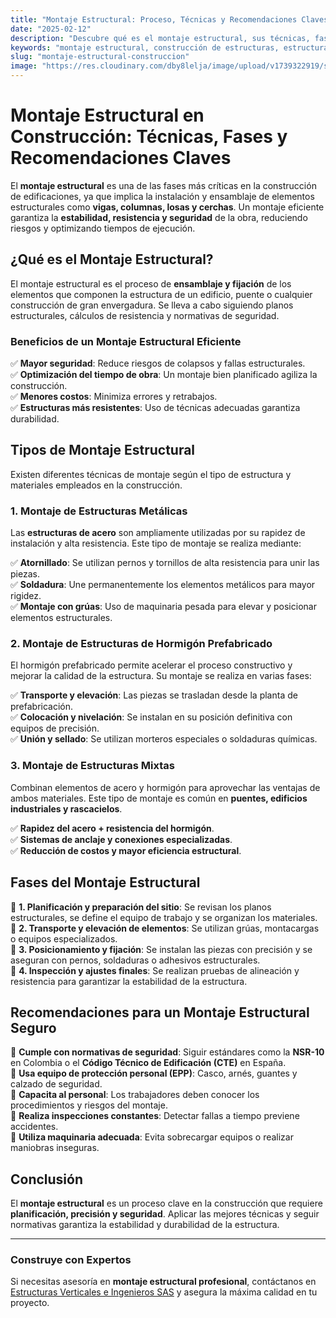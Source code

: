 ```yaml
---
title: "Montaje Estructural: Proceso, Técnicas y Recomendaciones Claves"
date: "2025-02-12"
description: "Descubre qué es el montaje estructural, sus técnicas, fases y recomendaciones clave para garantizar una construcción segura y eficiente."
keywords: "montaje estructural, construcción de estructuras, estructuras metálicas, estructuras de hormigón, montaje de vigas, montaje de columnas, técnicas de montaje estructural, seguridad en montaje estructural, planificación de montaje"
slug: "montaje-estructural-construccion"
image: "https://res.cloudinary.com/dby8lelja/image/upload/v1739322919/supervisiondeobras_ivjuhe.webp"
---
```


# Montaje Estructural en Construcción: Técnicas, Fases y Recomendaciones Claves  

El **montaje estructural** es una de las fases más críticas en la construcción de edificaciones, ya que implica la instalación y ensamblaje de elementos estructurales como **vigas, columnas, losas y cerchas**. Un montaje eficiente garantiza la **estabilidad, resistencia y seguridad** de la obra, reduciendo riesgos y optimizando tiempos de ejecución.  

## ¿Qué es el Montaje Estructural?  

El montaje estructural es el proceso de **ensamblaje y fijación** de los elementos que componen la estructura de un edificio, puente o cualquier construcción de gran envergadura. Se lleva a cabo siguiendo planos estructurales, cálculos de resistencia y normativas de seguridad.  

### Beneficios de un Montaje Estructural Eficiente  

✅ **Mayor seguridad**: Reduce riesgos de colapsos y fallas estructurales.  
✅ **Optimización del tiempo de obra**: Un montaje bien planificado agiliza la construcción.  
✅ **Menores costos**: Minimiza errores y retrabajos.  
✅ **Estructuras más resistentes**: Uso de técnicas adecuadas garantiza durabilidad.  

## Tipos de Montaje Estructural  

Existen diferentes técnicas de montaje según el tipo de estructura y materiales empleados en la construcción.  

### 1. Montaje de Estructuras Metálicas  

Las **estructuras de acero** son ampliamente utilizadas por su rapidez de instalación y alta resistencia. Este tipo de montaje se realiza mediante:  

✅ **Atornillado**: Se utilizan pernos y tornillos de alta resistencia para unir las piezas.  
✅ **Soldadura**: Une permanentemente los elementos metálicos para mayor rigidez.  
✅ **Montaje con grúas**: Uso de maquinaria pesada para elevar y posicionar elementos estructurales.  

### 2. Montaje de Estructuras de Hormigón Prefabricado  

El hormigón prefabricado permite acelerar el proceso constructivo y mejorar la calidad de la estructura. Su montaje se realiza en varias fases:  

✅ **Transporte y elevación**: Las piezas se trasladan desde la planta de prefabricación.  
✅ **Colocación y nivelación**: Se instalan en su posición definitiva con equipos de precisión.  
✅ **Unión y sellado**: Se utilizan morteros especiales o soldaduras químicas.  

### 3. Montaje de Estructuras Mixtas  

Combinan elementos de acero y hormigón para aprovechar las ventajas de ambos materiales. Este tipo de montaje es común en **puentes, edificios industriales y rascacielos**.  

✅ **Rapidez del acero + resistencia del hormigón**.  
✅ **Sistemas de anclaje y conexiones especializadas**.  
✅ **Reducción de costos y mayor eficiencia estructural**.  

## Fases del Montaje Estructural  

📌 **1. Planificación y preparación del sitio**: Se revisan los planos estructurales, se define el equipo de trabajo y se organizan los materiales.  
📌 **2. Transporte y elevación de elementos**: Se utilizan grúas, montacargas o equipos especializados.  
📌 **3. Posicionamiento y fijación**: Se instalan las piezas con precisión y se aseguran con pernos, soldaduras o adhesivos estructurales.  
📌 **4. Inspección y ajustes finales**: Se realizan pruebas de alineación y resistencia para garantizar la estabilidad de la estructura.  

## Recomendaciones para un Montaje Estructural Seguro  

🔹 **Cumple con normativas de seguridad**: Siguir estándares como la **NSR-10** en Colombia o el **Código Técnico de Edificación (CTE)** en España.  
🔹 **Usa equipo de protección personal (EPP)**: Casco, arnés, guantes y calzado de seguridad.  
🔹 **Capacita al personal**: Los trabajadores deben conocer los procedimientos y riesgos del montaje.  
🔹 **Realiza inspecciones constantes**: Detectar fallas a tiempo previene accidentes.  
🔹 **Utiliza maquinaria adecuada**: Evita sobrecargar equipos o realizar maniobras inseguras.  

## Conclusión  

El **montaje estructural** es un proceso clave en la construcción que requiere **planificación, precisión y seguridad**. Aplicar las mejores técnicas y seguir normativas garantiza la estabilidad y durabilidad de la estructura.  

---  

### Construye con Expertos  

Si necesitas asesoría en **montaje estructural profesional**, contáctanos en [Estructuras Verticales e Ingenieros SAS](https://www.estructurasverticales.com/) y asegura la máxima calidad en tu proyecto.

